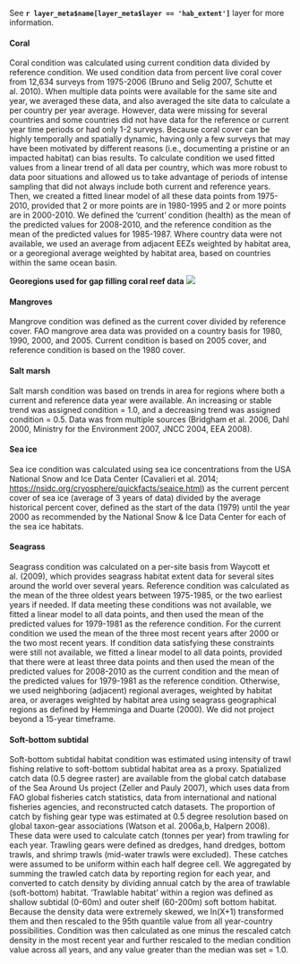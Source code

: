 See **`r layer_meta$name[layer_meta$layer == 'hab_extent']`** layer for more information.

#### Coral 
Coral condition was calculated using current condition data divided by reference condition.  We used condition data from percent live coral cover from 12,634 surveys from 1975-2006 (Bruno and Selig 2007, Schutte et al. 2010). When multiple data points were available for the same site and year, we averaged these data, and also averaged the site data to calculate a per country per year average. However, data were missing for several countries and some countries did not have data for the reference or current year time periods or had only 1-2 surveys. Because coral cover can be highly temporally and spatially dynamic, having only a few surveys that may have been motivated by different reasons (i.e., documenting a pristine or an impacted habitat) can bias results. To calculate condition we used fitted values from a linear trend of all data per country, which was more robust to data poor situations and allowed us to take advantage of periods of intense sampling that did not always include both current and reference years. Then, we created a fitted linear model of all these data points from 1975-2010, provided that 2 or more points are in 1980-1995 and 2 or more points are in 2000-2010. We defined the ‘current’ condition (health) as the mean of the predicted values for 2008-2010, and the reference condition as the mean of the predicted values for 1985-1987. Where country data were not available, we used an average from adjacent EEZs weighted by habitat area, or a georegional average weighted by habitat area, based on countries within the same ocean basin.

**Georegions used for gap filling coral reef data**
![](figures/CoralEcoregions.png)

#### Mangroves 
Mangrove condition was defined as the current cover divided by reference cover.  FAO mangrove area data was provided on a country basis for 1980, 1990, 2000, and 2005.  Current condition is based on 2005 cover, and reference condition is based on the 1980 cover.  

#### Salt marsh 
Salt marsh condition was based on trends in area for regions where both a current and reference data year were available.  An increasing or stable trend was assigned condition = 1.0, and a decreasing trend was assigned condition = 0.5. Data was from multiple sources (Bridgham et al. 2006, Dahl 2000, Ministry for the Environment 2007, JNCC 2004, EEA 2008). 

#### Sea ice 
Sea ice condition was calculated using sea ice concentrations from the USA National Snow and Ice Data Center (Cavalieri et al. 2014; [https://nsidc.org/cryosphere/quickfacts/seaice.html](https://nsidc.org/cryosphere/quickfacts/seaice.html)) as the current percent cover of sea ice (average of 3 years of data) divided by the average historical percent cover, defined as the start of the data (1979) until the year 2000 as recommended by the National Snow & Ice Data Center for each of the sea ice habitats. 

#### Seagrass 
Seagrass condition was calculated on a per-site basis from Waycott et al. (2009), which provides seagrass habitat extent data for several sites around the world over several years. Reference condition was calculated as the mean of the three oldest years between 1975-1985, or the two earliest years if needed. If data meeting these conditions was not available, we fitted a linear model to all data points, and then used the mean of the predicted values for 1979-1981 as the reference condition. For the current condition we used the mean of the three most recent years after 2000 or the two most recent years. If condition data satisfying these constraints were still not available, we fitted a linear model to all data points, provided that there were at least three data points and then used the mean of the predicted values for 2008-2010 as the current condition and the mean of the predicted values for 1979-1981 as the reference condition. Otherwise, we used neighboring (adjacent) regional averages, weighted by habitat area, or averages weighted by habitat area using seagrass geographical regions as defined by Hemminga and Duarte (2000). We did not project beyond a 15-year timeframe.

#### Soft-bottom subtidal 
Soft-bottom subtidal habitat condition was estimated using intensity of trawl fishing relative to soft-bottom subtidal habitat area as a proxy. Spatialized catch data (0.5 degree raster) are available from the global catch database of the Sea Around Us project (Zeller and Pauly 2007), which uses data from FAO global fisheries catch statistics, data from international and national fisheries agencies, and reconstructed catch datasets. The proportion of catch by fishing gear type was estimated at 0.5 degree resolution based on global taxon-gear associations (Watson et al. 2006a,b, Halpern 2008). These data were used to calculate catch (tonnes per year) from trawling for each year. Trawling gears were defined as dredges, hand dredges, bottom trawls, and shrimp trawls (mid-water trawls were excluded). These catches were assumed to be uniform within each half degree cell.  We aggregated by summing the trawled catch data by reporting region for each year, and converted to catch density by dividing annual catch by the area of trawlable (soft-bottom) habitat. ‘Trawlable habitat’ within a region was defined as shallow subtidal (0-60m) and outer shelf (60-200m) soft bottom habitat. Because the density data were extremely skewed, we ln(X+1) transformed them and then rescaled to the 95th quantile value from all year-country possibilities. Condition was then calculated as one minus the rescaled catch density in the most recent year and further rescaled to the median condition value across all years, and any value greater than the median was set = 1.0. 